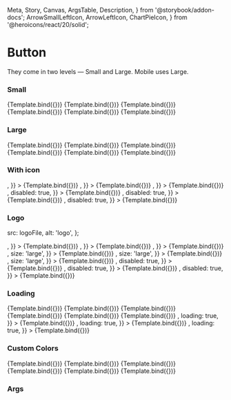   Meta,
  Story,
  Canvas,
  ArgsTable,
  Description,
} from '@storybook/addon-docs';
  ArrowSmallLeftIcon,
  ArrowLeftIcon,
  ChartPieIcon,
} from '@heroicons/react/20/solid';


# Button

<Meta title="Cobalt/Button" component={Button} />


They come in two levels — Small and Large. Mobile uses Large.

### Small

<Canvas>
  <Story
    name="Primary"
    args={{
      variant: 'primary',
      children: 'Primary',
    }}
  >
    {Template.bind({})}
  </Story>
  <Story
    name="Secondary"
    args={{
      variant: 'secondary',
      children: 'Secondary',
    }}
  >
    {Template.bind({})}
  </Story>
  <Story
    name="Tertiary"
    args={{
      variant: 'tertiary',
      children: 'Tertiary',
    }}
  >
    {Template.bind({})}
  </Story>
</Canvas>
<Canvas>
  <Story
    name="Primary Disabled"
    args={{
      variant: 'primary',
      children: 'Primary',
      disabled: true,
    }}
  >
    {Template.bind({})}
  </Story>
  <Story
    name="Secondary Disabled"
    args={{
      variant: 'secondary',
      children: 'Secondary',
      disabled: true,
    }}
  >
    {Template.bind({})}
  </Story>
  <Story
    name="Tertiary Disabled"
    args={{
      variant: 'tertiary',
      children: 'Tertiary',
      disabled: true,
    }}
  >
    {Template.bind({})}
  </Story>
</Canvas>

### Large

<Canvas>
  <Story
    name="Primary Large"
    args={{
      variant: 'primary',
      children: 'Primary',
      size: 'large',
    }}
  >
    {Template.bind({})}
  </Story>
  <Story
    name="Secondary Large"
    args={{
      variant: 'secondary',
      children: 'Secondary',
      size: 'large',
    }}
  >
    {Template.bind({})}
  </Story>
  <Story
    name="Tertiary Large"
    args={{
      variant: 'tertiary',
      children: 'Tertiary',
      size: 'large',
    }}
  >
    {Template.bind({})}
  </Story>
</Canvas>
<Canvas>
  <Story
    name="Primary Large Disabled"
    args={{
      variant: 'primary',
      children: 'Primary',
      disabled: true,
      size: 'large',
    }}
  >
    {Template.bind({})}
  </Story>
  <Story
    name="Secondary Large Disabled"
    args={{
      variant: 'secondary',
      children: 'Secondary',
      disabled: true,
      size: 'large',
    }}
  >
    {Template.bind({})}
  </Story>
  <Story
    name="Tertiary Large Disabled"
    args={{
      variant: 'tertiary',
      children: 'Tertiary',
      disabled: true,
      size: 'large',
    }}
  >
    {Template.bind({})}
  </Story>
</Canvas>

### With icon

<Canvas>
  <Story
    name="Primary Icon"
    args={{
      variant: 'primary',
      children: 'Primary',
      icon: <ArrowSmallLeftIcon />,
    }}
  >
    {Template.bind({})}
  </Story>
  <Story
    name="Secondary Icon"
    args={{
      variant: 'secondary',
      children: 'Secondary',
      icon: <ChartPieIcon />,
    }}
  >
    {Template.bind({})}
  </Story>
  <Story
    name="Tertiary Icon"
    args={{
      variant: 'tertiary',
      children: 'Tertiary',
      icon: <ArrowLeftIcon />,
    }}
  >
    {Template.bind({})}
  </Story>
</Canvas>

<Canvas>
  <Story
    name="Primary Icon Disabled"
    args={{
      variant: 'primary',
      children: 'Primary',
      icon: <ArrowSmallLeftIcon />,
      disabled: true,
    }}
  >
    {Template.bind({})}
  </Story>
  <Story
    name="Secondary Icon Disabled"
    args={{
      variant: 'secondary',
      children: 'Secondary',
      icon: <ChartPieIcon />,
      disabled: true,
    }}
  >
    {Template.bind({})}
  </Story>
  <Story
    name="Tertiary Icon Disabled"
    args={{
      variant: 'tertiary',
      children: 'Tertiary',
      icon: <ArrowLeftIcon />,
      disabled: true,
    }}
  >
    {Template.bind({})}
  </Story>
</Canvas>

### Logo

  src: logoFile,
  alt: 'logo',
};

<Canvas>
  <Story
    name="Primary Logo"
    args={{
      variant: 'primary',
      children: 'Primary',
      logo: <img src={logo.src} alt={logo.alt} />,
    }}
  >
    {Template.bind({})}
  </Story>
  <Story
    name="Secondary Logo"
    args={{
      variant: 'secondary',
      children: 'Secondary',
      logo: <img src={logo.src} alt={logo.alt} />,
    }}
  >
    {Template.bind({})}
  </Story>
  <Story
    name="Tertiary Logo"
    args={{
      variant: 'tertiary',
      children: 'Tertiary',
      logo: <img src={logo.src} alt={logo.alt} />,
    }}
  >
    {Template.bind({})}
  </Story>
</Canvas>

<Canvas>
  <Story
    name="Primary Large Logo"
    args={{
      variant: 'primary',
      children: 'Primary',
      logo: <img src={logo.src} alt={logo.alt} />,
      size: 'large',
    }}
  >
    {Template.bind({})}
  </Story>
  <Story
    name="Secondary Large Logo"
    args={{
      variant: 'secondary',
      children: 'Secondary',
      logo: <img src={logo.src} alt={logo.alt} />,
      size: 'large',
    }}
  >
    {Template.bind({})}
  </Story>
  <Story
    name="Tertiary Large Logo"
    args={{
      variant: 'tertiary',
      children: 'Tertiary',
      logo: <img src={logo.src} alt={logo.alt} />,
      size: 'large',
    }}
  >
    {Template.bind({})}
  </Story>
</Canvas>

<Canvas>
  <Story
    name="Primary Logo Disabled"
    args={{
      variant: 'primary',
      children: 'Primary',
      logo: <img src={logo.src} alt={logo.alt} />,
      disabled: true,
    }}
  >
    {Template.bind({})}
  </Story>
  <Story
    name="Secondary Logo Disabled"
    args={{
      variant: 'secondary',
      children: 'Secondary',
      logo: <img src={logo.src} alt={logo.alt} />,
      disabled: true,
    }}
  >
    {Template.bind({})}
  </Story>
  <Story
    name="Tertiary Logo Disabled"
    args={{
      variant: 'tertiary',
      children: 'Tertiary',
      logo: <img src={logo.src} alt={logo.alt} />,
      disabled: true,
    }}
  >
    {Template.bind({})}
  </Story>
</Canvas>

### Loading

<Canvas>
  <Story
    name="Primary Loading"
    args={{
      variant: 'primary',
      children: 'Primary',
      loading: true,
    }}
  >
    {Template.bind({})}
  </Story>
  <Story
    name="Secondary Loading"
    args={{
      variant: 'secondary',
      children: 'Secondary',
      loading: true,
    }}
  >
    {Template.bind({})}
  </Story>
  <Story
    name="Tertiary Loading"
    args={{
      variant: 'tertiary',
      children: 'Tertiary',
      loading: true,
    }}
  >
    {Template.bind({})}
  </Story>
</Canvas>

<Canvas>
  <Story
    name="Primary Large Loading"
    args={{
      variant: 'primary',
      children: 'Primary',
      loading: true,
      size: 'large',
    }}
  >
    {Template.bind({})}
  </Story>
  <Story
    name="Secondary Large Loading"
    args={{
      variant: 'secondary',
      children: 'Secondary',
      loading: true,
      size: 'large',
    }}
  >
    {Template.bind({})}
  </Story>
  <Story
    name="Tertiary Large Loading"
    args={{
      variant: 'tertiary',
      children: 'Tertiary',
      loading: true,
      size: 'large',
    }}
  >
    {Template.bind({})}
  </Story>
</Canvas>

<Canvas>
  <Story
    name="Primary Icon Loading"
    args={{
      variant: 'primary',
      children: 'Primary',
      icon: <ArrowSmallLeftIcon />,
      loading: true,
    }}
  >
    {Template.bind({})}
  </Story>
  <Story
    name="Secondary Icon Loading"
    args={{
      variant: 'secondary',
      children: 'Secondary',
      icon: <ArrowSmallLeftIcon />,
      loading: true,
    }}
  >
    {Template.bind({})}
  </Story>
  <Story
    name="Tertiary Icon Loading"
    args={{
      variant: 'tertiary',
      children: 'Tertiary',
      icon: <ArrowSmallLeftIcon />,
      loading: true,
    }}
  >
    {Template.bind({})}
  </Story>
</Canvas>

### Custom Colors

<Canvas>
  <Story
    name="Primary Nova"
    args={{
      variant: 'primary',
      children: 'Primary',
      className:
        'bg-brown-nova-900 hover:bg-brown-nova-700 active:bg-brown-nova-800',
    }}
  >
    {Template.bind({})}
  </Story>
  <Story
    name="Secondary Nova"
    args={{
      variant: 'secondary',
      children: 'Secondary',
      className:
        'text-brown-nova-900 hover:text-brown-nova-700 active:text-brown-nova-800',
    }}
  >
    {Template.bind({})}
  </Story>
  <Story
    name="Tertiary Nova"
    args={{
      variant: 'tertiary',
      children: 'Tertiary',
      className: 'text-brown-nova-900',
    }}
  >
    {Template.bind({})}
  </Story>
</Canvas>

<Canvas>
  <Story
    name="Primary Nova Disabled"
    args={{
      variant: 'primary',
      children: 'Primary',
      className: 'bg-brown-nova',
      disabled: true,
    }}
  >
    {Template.bind({})}
  </Story>
  <Story
    name="Secondary Nova Disabled"
    args={{
      variant: 'secondary',
      children: 'Secondary',
      className: 'text-brown-nova',
      disabled: true,
    }}
  >
    {Template.bind({})}
  </Story>
  <Story
    name="Tertiary Nova Disabled"
    args={{
      variant: 'tertiary',
      children: 'Tertiary',
      className: 'text-brown-nova',
      disabled: true,
    }}
  >
    {Template.bind({})}
  </Story>
</Canvas>

### Args

<Description of={Button} />
<ArgsTable of={Button} />
